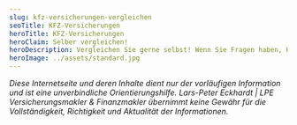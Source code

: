 ```yaml
---
slug: kfz-versicherungen-vergleichen
seoTitle: KFZ-Versicherungen
heroTitle: KFZ-Versicherungen
heroClaim: Selber vergleichen!
heroDescription: Vergleichen Sie gerne selbst! Wenn Sie Fragen haben, Hilfe benötigen oder unsere erweiterten Serviceangebote nutzen möchten, nehmen Sie Kontakt zu uns auf. Kümmern Sie sich um alles allein, haben Sie in der Regel keinen finanziellen Vorteil. Unser kompetenter Rat kostet Sie nichts zusätzlich, sichert Ihnen fachliche Unterstützung – auch im Schadenfall.
heroImage: ../assets/standard.jpg
---
```




<CompareBox url="https://www.fondsfinanz.de/redirect/nafi/startenku?token=i9mv35ax4occsieqcrgyab6m8u1rzw70m1l67adfwcf532hl1rfqa3ar3on31hyrpxjzsr694v3den8amghazhsqp8a9sb7may4vtnv6ni3ori2" />

<ContactAndCompareBox />

<ProvenExpert />

<AwardBox />

_Diese Internetseite und deren Inhalte dient nur der vorläufigen Information und ist eine unverbindliche Orientierungshilfe. Lars-Peter Eckhardt | LPE Versicherungsmakler & Finanzmakler übernimmt keine Gewähr für die Vollständigkeit,
Richtigkeit und Aktualität der Informationen._

